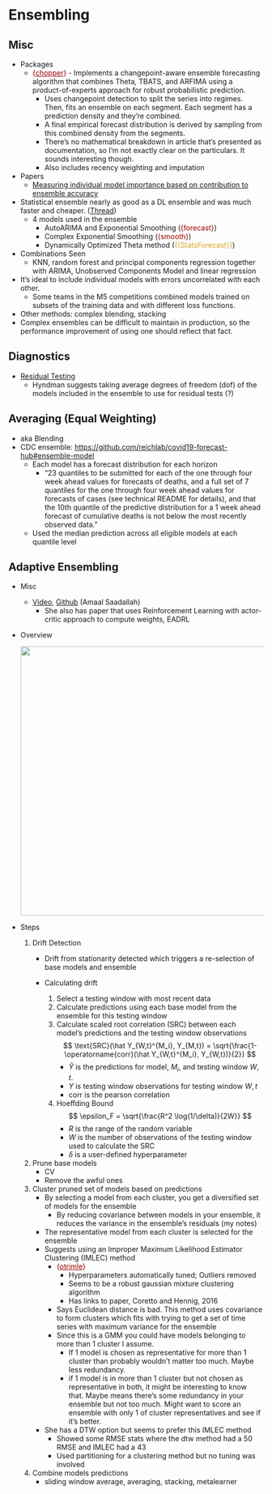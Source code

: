 # Ensembling {#sec-fcast-ensemb .unnumbered}

## Misc {#sec-fcast-ensemb-misc .unnumbered}

-   Packages
    -   [{]{style="color: #990000"}[chopper](https://cran.r-project.org/web/packages/chopper/index.html){style="color: #990000"}[}]{style="color: #990000"} - Implements a changepoint-aware ensemble forecasting algorithm that combines Theta, TBATS, and ARFIMA using a product-of-experts approach for robust probabilistic prediction.
        -   Uses changepoint detection to split the series into regimes. Then, fits an ensemble on each segment. Each segment has a prediction density and they're combined.
        -   A final empirical forecast distribution is derived by sampling from this combined density from the segments.
        -   There's no mathematical breakdown in article that's presented as documentation, so I'm not exactly clear on the particulars. It sounds interesting though.
        -   Also includes recency weighting and imputation
-   Papers
    -   [Measuring individual model importance based on contribution to ensemble accuracy](https://arxiv.org/abs/2412.08916)
-   Statistical ensemble nearly as good as a DL ensemble and was much faster and cheaper. ([Thread](https://twitter.com/MergenthalerMax/status/1598397618572259328))
    -   4 models used in the ensemble
        -   AutoARIMA and Exponential Smoothing ([{forecast}]{style="color: #990000"})
        -   Complex Exponential Smoothing ([{smooth}]{style="color: #990000"})
        -   Dynamically Optimized Theta method ([{{StatsForecast}}]{style="color: goldenrod"})
-   Combinations Seen
    -   KNN, random forest and principal components regression together with ARIMA, Unobserved Components Model and linear regression
-   It's ideal to include individual models with errors uncorrelated with each other.
    -   Some teams in the M5 competitions combined models trained on subsets of the training data and with different loss functions.
-   Other methods: complex blending, stacking
-   Complex ensembles can be difficult to maintain in production, so the performance improvement of using one should reflect that fact.

## Diagnostics {#sec-fcast-ensemb-diag .unnumbered}

-   [Residual Testing]{.underline}
    -   Hyndman suggests taking average degrees of freedom (dof) of the models included in the ensemble to use for residual tests (?)

## Averaging (Equal Weighting) {#sec-fcast-ensemb-avg .unnumbered}

-   aka Blending
-   CDC ensemble: <https://github.com/reichlab/covid19-forecast-hub#ensemble-model>
    -   Each model has a forecast distribution for each horizon
        -   "23 quantiles to be submitted for each of the one through four week ahead values for forecasts of deaths, and a full set of 7 quantiles for the one through four week ahead values for forecasts of cases (see technical README for details), and that the 10th quantile of the predictive distribution for a 1 week ahead forecast of cumulative deaths is not below the most recently observed data."
    -   Used the median prediction across all eligible models at each quantile level

## Adaptive Ensembling {#sec-fcast-ensemb-adensmb .unnumbered}

-   Misc

    -   [Video](http://whyr.pl//foundation/2021/amal/), [Github](https://github.com/AmalSd/DEMSC) (Amaal Saadallah)
        -   She also has paper that uses Reinforcement Learning with actor-critic approach to compute weights, EADRL

-   Overview

    ![](./_resources/Forecasting,_Ensembling.resources/Screenshot%20(142).png){.lightbox width="532"}

-   Steps

    1.  Drift Detection
        -   Drift from stationarity detected which triggers a re-selection of base models and ensemble

        -   Calculating drift

            1.  Select a testing window with most recent data
            2.  Calculate predictions using each base model from the ensemble for this testing window
            3.  Calculate scaled root correlation (SRC) between each model's predictions and the testing window observations\
                $$
                \text{SRC}(\hat Y_{W,t}^{M_i}, Y_{M,t}) = \sqrt{\frac{1-\operatorname{corr}(\hat Y_{W,t}^{M_i}, Y_{W,t})}{2}}
                $$
                -   $\hat Y$ is the predictions for model, $M_i$, and testing window $W,t$.
                -   $Y$ is testing window observations for testing window $W,t$
                -   $\text{corr}$ is the pearson correlation
            4.  Hoeffding Bound\
                $$
                \epsilon_F = \sqrt{\frac{R^2 \log(1/\delta)}{2W}}
                $$
                -   $R$ is the range of the random variable
                -   $W$ is the number of observations of the testing window used to calculate the $\text{SRC}$
                -   $\delta$ is a user-defined hyperparameter
    2.  Prune base models
        -   CV
        -   Remove the awful ones
    3.  Cluster pruned set of models based on predictions
        -   By selecting a model from each cluster, you get a diversified set of models for the ensemble
            -   By reducing covariance between models in your ensemble, it reduces the variance in the ensemble's residuals (my notes)
        -   The representative model from each cluster is selected for the ensemble
        -   Suggests using an Improper Maximum Likelihood Estimator Clustering (IMLEC) method
            -   [{]{style="color: #990000"}[otrimle](https://cran.r-project.org/web/packages/otrimle/index.html){style="color: #990000"}[}]{style="color: #990000"}
                -   Hyperparameters automatically tuned; Outliers removed
                -   Seems to be a robust gaussian mixture clustering algorithm
                -   Has links to paper, Coretto and Hennig, 2016
            -   Says Euclidean distance is bad. This method uses covariance to form clusters which fits with trying to get a set of time series with maximum variance for the ensemble
            -   Since this is a GMM you could have models belonging to more than 1 cluster I assume.
                -   If 1 model is chosen as representative for more than 1 cluster than probably wouldn't matter too much. Maybe less redundancy.
                -   if 1 model is in more than 1 cluster but not chosen as representative in both, it might be interesting to know that. Maybe means there's some redundancy in your ensemble but not too much. Might want to score an ensemble with only 1 of cluster representatives and see if it's better.
        -   She has a DTW option but seems to prefer this IMLEC method
            -   Showed some RMSE stats where the dtw method had a 50 RMSE and IMLEC had a 43
            -   Used partitioning for a clustering method but no tuning was involved
    4.  Combine models predictions
        -   sliding window average, averaging, stacking, metalearner
